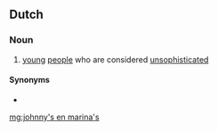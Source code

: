 ==Dutch==

===Noun===
{{nl-noun|head=[[johnny]][['s]] [[en]] [[marina]]'s|p|-|johnny'tjes en marinaatjes}}

# {{lb|nl|Belgium|pejorative}} [[young]] [[people]] who are considered [[unsophisticated]]

====Synonyms====
* {{l|nl|sjonnies en anita's}}

[[mg:johnny's en marina's]]